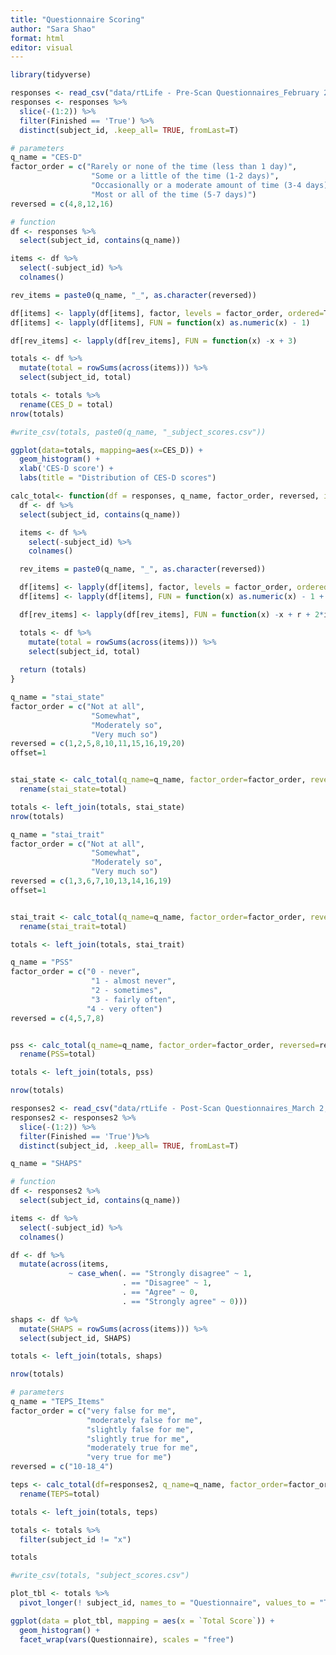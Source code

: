 ```yaml
---
title: "Questionnaire Scoring"
author: "Sara Shao"
format: html
editor: visual
---
```


```r
library(tidyverse)
```

```r
responses <- read_csv("data/rtLife - Pre-Scan Questionnaires_February 23, 2023_14.13.csv")
responses <- responses %>%
  slice(-(1:2)) %>%
  filter(Finished == 'True') %>%
  distinct(subject_id, .keep_all= TRUE, fromLast=T)
```



```r
# parameters
q_name = "CES-D"
factor_order = c("Rarely or none of the time (less than 1 day)",
                  "Some or a little of the time (1-2 days)",
                  "Occasionally or a moderate amount of time (3-4 days)",
                  "Most or all of the time (5-7 days)")
reversed = c(4,8,12,16)

# function
df <- responses %>%
  select(subject_id, contains(q_name))

items <- df %>%
  select(-subject_id) %>%
  colnames()

rev_items = paste0(q_name, "_", as.character(reversed))

df[items] <- lapply(df[items], factor, levels = factor_order, ordered=T)
df[items] <- lapply(df[items], FUN = function(x) as.numeric(x) - 1)

df[rev_items] <- lapply(df[rev_items], FUN = function(x) -x + 3)

totals <- df %>%
  mutate(total = rowSums(across(items))) %>%
  select(subject_id, total)
```

```r
totals <- totals %>%
  rename(CES_D = total)
nrow(totals)
```

```r
#write_csv(totals, paste0(q_name, "_subject_scores.csv"))
```

```r
ggplot(data=totals, mapping=aes(x=CES_D)) +
  geom_histogram() +
  xlab('CES-D score') +
  labs(title = "Distribution of CES-D scores")
```


```r
calc_total<- function(df = responses, q_name, factor_order, reversed, i=0, r=3) {
  df <- df %>%
  select(subject_id, contains(q_name))

  items <- df %>%
    select(-subject_id) %>%
    colnames()

  rev_items = paste0(q_name, "_", as.character(reversed))

  df[items] <- lapply(df[items], factor, levels = factor_order, ordered=T)
  df[items] <- lapply(df[items], FUN = function(x) as.numeric(x) - 1 + i)

  df[rev_items] <- lapply(df[rev_items], FUN = function(x) -x + r + 2*i)

  totals <- df %>%
    mutate(total = rowSums(across(items))) %>%
    select(subject_id, total)
  
  return (totals)
}
```

```r
q_name = "stai_state"
factor_order = c("Not at all",
                  "Somewhat",
                  "Moderately so",
                  "Very much so")
reversed = c(1,2,5,8,10,11,15,16,19,20)
offset=1


stai_state <- calc_total(q_name=q_name, factor_order=factor_order, reversed=reversed, i=offset) %>%
  rename(stai_state=total)
```

```r
totals <- left_join(totals, stai_state)
nrow(totals)
```

```r
q_name = "stai_trait"
factor_order = c("Not at all",
                  "Somewhat",
                  "Moderately so",
                  "Very much so")
reversed = c(1,3,6,7,10,13,14,16,19)
offset=1


stai_trait <- calc_total(q_name=q_name, factor_order=factor_order, reversed=reversed, i=offset) %>%
  rename(stai_trait=total)

totals <- left_join(totals, stai_trait)
```

```r
q_name = "PSS"
factor_order = c("0 - never",
                  "1 - almost never",
                  "2 - sometimes",
                  "3 - fairly often",
                 "4 - very often")
reversed = c(4,5,7,8)


pss <- calc_total(q_name=q_name, factor_order=factor_order, reversed=reversed, r=4) %>%
  rename(PSS=total)

totals <- left_join(totals, pss)
```

```r
nrow(totals)
```


```r
responses2 <- read_csv("data/rtLife - Post-Scan Questionnaires_March 2, 2023_10.52.csv")
responses2 <- responses2 %>%
  slice(-(1:2)) %>%
  filter(Finished == 'True')%>%
  distinct(subject_id, .keep_all= TRUE, fromLast=T)
```

```r
q_name = "SHAPS"

# function
df <- responses2 %>%
  select(subject_id, contains(q_name))

items <- df %>%
  select(-subject_id) %>%
  colnames()

df <- df %>%
  mutate(across(items, 
             ~ case_when(. == "Strongly disagree" ~ 1,
                         . == "Disagree" ~ 1,
                         . == "Agree" ~ 0,
                         . == "Strongly agree" ~ 0)))

shaps <- df %>%
  mutate(SHAPS = rowSums(across(items))) %>%
  select(subject_id, SHAPS)
```

```r
totals <- left_join(totals, shaps)
```
```r
nrow(totals)
```


```r
# parameters
q_name = "TEPS_Items"
factor_order = c("very false for me",
                 "moderately false for me",
                 "slightly false for me",
                 "slightly true for me",
                 "moderately true for me",
                 "very true for me")
reversed = c("10-18_4")

teps <- calc_total(df=responses2, q_name=q_name, factor_order=factor_order, reversed=reversed, i=1, r=5) %>%
  rename(TEPS=total)

totals <- left_join(totals, teps)
```
```r
totals <- totals %>%
  filter(subject_id != "x")
```

```r
totals
```


```r
#write_csv(totals, "subject_scores.csv")
```

```r
plot_tbl <- totals %>% 
  pivot_longer(! subject_id, names_to = "Questionnaire", values_to = "Total Score")
```

```r
ggplot(data = plot_tbl, mapping = aes(x = `Total Score`)) +
  geom_histogram() +
  facet_wrap(vars(Questionnaire), scales = "free")
```

